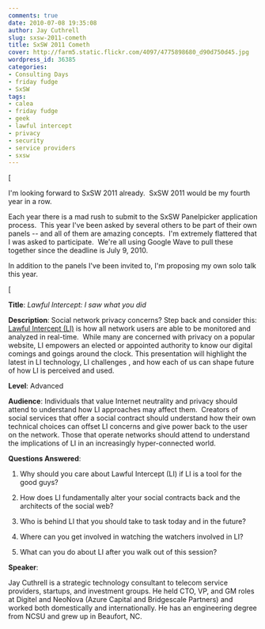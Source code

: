 ```yaml
---
comments: true
date: 2010-07-08 19:35:08
author: Jay Cuthrell
slug: sxsw-2011-cometh
title: SxSW 2011 Cometh
cover: http://farm5.static.flickr.com/4097/4775898680_d90d750d45.jpg
wordpress_id: 36385
categories:
- Consulting Days
- friday fudge
- SxSW
tags:
- calea
- friday fudge
- geek
- lawful intercept
- privacy
- security
- service providers
- sxsw
---
```





[




I'm looking forward to SxSW 2011 already.  SxSW 2011 would be my fourth year in a row.




Each year there is a mad rush to submit to the SxSW Panelpicker application process.  This year I've been asked by several others to be part of their own panels -- and all of them are amazing concepts.  I'm extremely flattered that I was asked to participate.  We're all using Google Wave to pull these together since the deadline is July 9, 2010.




In addition to the panels I've been invited to, I'm proposing my own solo talk this year.




[




**Title**: _Lawful Intercept: I saw what you did﻿_




**Description**: Social network privacy concerns? Step back and consider this: [Lawful Intercept (LI)](http://en.wikipedia.org/wiki/Lawful_interception) is how all network users are able to be monitored and analyzed in real-time.  While many are concerned with privacy on a popular website, LI empowers an elected or appointed authority to know our digital comings and goings around the clock. This presentation will highlight the latest in LI technology, LI challenges , and how each of us can shape future of how LI is perceived and used.﻿




**Level**: Advanced




**Audience**: Individuals that value Internet neutrality and privacy should attend to understand how LI approaches may affect them.  Creators of social services that offer a social contract should understand how their own technical choices can offset LI concerns and give power back to the user on the network. Those that operate networks should attend to understand the implications of LI in an increasingly hyper-connected world.﻿




**Questions Answered**:






  1. Why should you care about Lawful Intercept (LI) if LI is a tool for the good guys?﻿


  2. How does LI fundamentally alter your social contracts back and the architects of the social web?﻿


  3. Who is behind LI that you should take to task today and in the future?﻿


  4. Where can you get involved in watching the watchers involved in LI?﻿


  5. What can you do about LI after you walk out of this session?﻿




**Speaker**:




Jay Cuthrell is a strategic technology consultant to telecom service providers, startups, and investment groups. He held CTO, VP, and GM roles at Digitel and NeoNova (Azure Capital and Bridgescale Partners) and worked both domestically and internationally. He has an engineering degree from NCSU and grew up in Beaufort, NC.﻿
